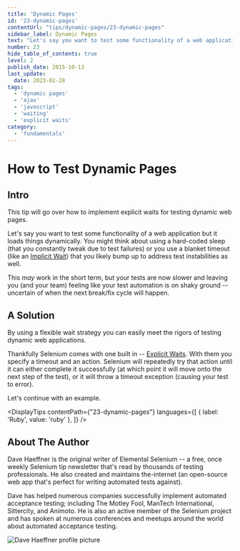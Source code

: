 ```yaml
---
title: 'Dynamic Pages'
id: '23-dynamic-pages'
contentUrl: "tips/dynamic-pages/23-dynamic-pages"
sidebar_label: Dynamic Pages
text: "Let's say you want to test some functionality of a web application but it loads things dynamically. You might think about using a hard-coded sleep (that you constantly tweak due to test failures) or you use a blanket timeout that you likely bump up to address test instabilities as well."
number: 23
hide_table_of_contents: true
level: 2
publish_date: 2015-10-13
last_update:
  date: 2023-02-28
tags:
  - 'dynamic pages'
  - 'ajax'
  - 'javascript'
  - 'waiting'
  - 'explicit waits'
category:
  - 'fundamentals'
---
```


# How to Test Dynamic Pages

## Intro

This tip will go over how to implement explicit waits for testing dynamic web pages.

Let's say you want to test some functionality of a web application but it loads things dynamically. You might think
about using a hard-coded sleep (that you constantly tweak due to test failures) or you use a blanket timeout
(like an [Implicit Wait](https://github.com/SeleniumHQ/selenium/wiki/Ruby-Bindings#implicit-waits)) that you likely bump up to address test instabilities as well.

This _may_ work in the short term, but your tests are now slower and leaving you (and your team) feeling like your
test automation is on shaky ground -- uncertain of when the next break/fix cycle will happen.

## A Solution

By using a flexible wait strategy you can easily meet the rigors of testing dynamic web applications.

Thankfully Selenium comes with one built in -- [Explicit Waits](https://github.com/SeleniumHQ/selenium/wiki/Ruby-Bindings#explicit-waits). With them you specify a timeout and an action.
Selenium will repeatedly try that action until it can either complete it successfully (at which point it will move
onto the next step of the test), or it will throw a timeout exception (causing your test to error).

Let's continue with an example.



<DisplayTips contentPath={"23-dynamic-pages"} languages={[
    { label: 'Ruby', value: 'ruby' },
]} />


## About The Author

Dave Haeffner is the original writer of Elemental Selenium -- a free, once weekly Selenium tip newsletter that's read
by thousands of testing professionals. He also created and maintains the-internet (an open-source web app that's
perfect for writing automated tests against).

Dave has helped numerous companies successfully implement automated acceptance testing; including The Motley Fool,
ManTech International, Sittercity, and Animoto. He is also an active member of the Selenium project and has spoken
at numerous conferences and meetups around the world about automated acceptance testing.

![Dave Haeffner profile picture](/img/authors/dave-haeffner.jpeg#author-img 'a title')
